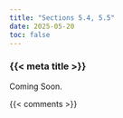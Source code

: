 ```yaml
---
title: "Sections 5.4, 5.5"
date: 2025-05-20
toc: false
---
```


### {{< meta title >}}

Coming Soon.


{{< comments >}}
